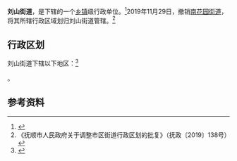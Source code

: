 {{中国乡级行政区|21/04/02/019/000
| 政府驻地 = 刘山二街57号
| 电话区号 = 24
}}

'''刘山街道'''，是{{PRC admin/fullname|21/04/02/019/000|3}}下辖的一个[[乡镇|乡镇]]级行政单位。<ref>{{PRC admin/ref sgc|{{PRC admin/parent|21/04/02/019/000}}}}</ref>2019年11月29日，撤销[[南花园街道|南花园街道]]，将其所辖行政区域划归刘山街道管辖。<ref>《抚顺市人民政府关于调整市区街道行政区划的批复》（抚政〔2019〕138号）</ref>

== 行政区划 ==

刘山街道下辖以下地区：<ref>{{PRC admin/ref sgc|21/04/02/019/000}}</ref>

{{PRC admin/children|21/04/02/019/000}}。

== 参考资料 ==

{{reflist}}

{{PRC admin/navcat|21/04/02/019/000}}